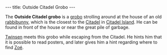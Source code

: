 ---
title: Outside Citadel Grobo
---

{{twinsunica import}}{{Infobox Character
 |image=
 |race=grobo
 |gender=Male
 |size=average
 |age=Adult
 |magical=no
 |lba1=yes
 |lba2=
 |alignment=neutral
 |occupation=
 |requires=
 |amount=
 |fam1=
 |fam2=
 |planet=
 |island=
 |building=
}}

The '''Outside Citadel grobo''' is a [[grobo]] strolling around at the house of an old [[rabbibunny]], which is the closest to the [[Citadel]] in [[Citadel Island]]. He can be found in front of the house or near the great pile of garbage.

[[Twinsen]] meets this grobo while escaping from the Citadel. He hints him that it is possible to read posters, and later gives him a hint regarding where to find [[Zoé]].

<!-- remove these category links when they're all automated by categorizers...
[[Category:Grobos]]
[[Category:Male characters]]
[[Category:Average characters]]
[[Category:Adult characters]]
[[Category:Citadel Island inhabitants]] -->